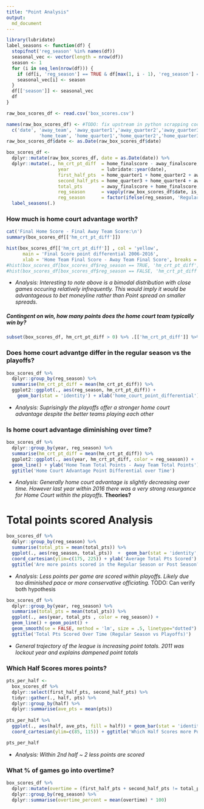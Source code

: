 ```yaml
---
title: "Point Analysis"
output:
  md_document
---
```


```r
library(lubridate)
label_seasons <- function(df) {
  stopifnot('reg_season' %in% names(df)) 
  seasonal_vec <- vector(length = nrow(df))
  season <- 1
  for (i in seq_len(nrow(df))) {
    if (df[i, 'reg_season'] == TRUE & df[max(1, i - 1), 'reg_season'] == FALSE) season = season + 1
    seasonal_vec[i] <- season
  }
  df[['season']] <- seasonal_vec  
  df
}

raw_box_scores_df <- read.csv('box_scores.csv')

names(raw_box_scores_df) <- #TODO: fix upstream in python scrapping code
  c('date', 'away_team', 'away_quarter1','away_quarter2','away_quarter3','away_quarter4', 'away_finalscore',
            'home_team', 'home_quarter1','home_quarter2','home_quarter3','home_quarter4', 'home_finalscore') 
raw_box_scores_df$date <- as.Date(raw_box_scores_df$date)

box_scores_df <- 
  dplyr::mutate(raw_box_scores_df, date = as.Date(date)) %>%
  dplyr::mutate(., hm_crt_pt_diff  = home_finalscore - away_finalscore,
                   year            = lubridate::year(date),
                   first_half_pts  = home_quarter1 + home_quarter2 + away_quarter1 + away_quarter2,
                   second_half_pts = home_quarter3 + home_quarter4 + away_quarter3 + away_quarter4,
                   total_pts       = away_finalscore + home_finalscore,
                   reg_season      = vapply(raw_box_scores_df$date, is_regular_season, logical(1)),  # function is not vectorized yet. Therefore `vapply` necessary
                   reg_season      = factor(ifelse(reg_season, 'Regular_Season', 'Playoffs'), levels = c('Regular_Season', 'Playoffs'))) %>%  
  label_seasons(.) 
```

### How much is home court advantage worth?
```r
cat('Final Home Score - Final Away Team Score:\n')
summary(box_scores_df[['hm_crt_pt_diff']])

hist(box_scores_df[['hm_crt_pt_diff']] , col = 'yellow', 
      main = 'Final Score point differential 2006-2016', 
      xlab = 'Home Team Final Score - Away Team Final Score', breaks = 85)
#hist(box_scores_df[box_scores_df$reg_season == TRUE, 'hm_crt_pt_diff'] , col = 'blue', breaks = 85, xlim = c(-20, 20))
#hist(box_scores_df[box_scores_df$reg_season == FALSE, 'hm_crt_pt_diff'] , col = 'green', breaks = 85, xlim = c(-20, 20))
```
 * *Analysis: Interesting to note above is a bimodal distribution with close games occuring relatively infrequently. 
   This would imply it would be advantageous to bet moneyline rather than Point spread on smaller spreads.*  

##### Contingent on win, how many points does the home court team typically win by?
```r
subset(box_scores_df, hm_crt_pt_diff > 0) %>% .[['hm_crt_pt_diff']] %>% summary
```

### Does home court advantge differ in the regular season vs the playoffs?
```r
box_scores_df %>%
  dplyr::group_by(reg_season) %>%
  summarise(hm_crt_pt_diff = mean(hm_crt_pt_diff)) %>%
  ggplot2::ggplot(., aes(reg_season, hm_crt_pt_diff)) + 
    geom_bar(stat = 'identity') + xlab('home_court_point_differential') + theme_bw()
```
  * *Analysis: Suprisingly the playoffs offer a stronger home court advantage despite the better teams playing each other*

### Is home court advantage diminishing over time? 
```r
box_scores_df %>%
  dplyr::group_by(year, reg_season) %>%
  summarise(hm_crt_pt_diff = mean(hm_crt_pt_diff)) %>%
  ggplot2::ggplot(., aes(year, hm_crt_pt_diff, color = reg_season)) + 
  geom_line() + ylab('Home Team Total Points - Away Team Total Points') + 
  ggtitle('Home Court Advantage Point Differential over Time')
```
  * *Analysis: Generally home court advantage is slightly decreasing over time. 
    However last year within 2016 there was a very strong resurgance for Home Court within the playoffs.* **Theories?**

# Total points scored Analysis
```r
box_scores_df %>%
  dplyr::group_by(reg_season) %>%
  summarise(total_pts = mean(total_pts)) %>%
  ggplot(., aes(reg_season, total_pts))  +  geom_bar(stat = 'identity', aes(fill = reg_season)) + 
  coord_cartesian(ylim=c(175, 225)) + ylab('Average Total Pts Scored') + 
  ggtitle('Are more points scored in the Regular Season or Post Season?')
```
  * *Analysis: Less points per game are scored within playoffs. 
    Likely due too diminished pace or more conservative officiating.* TODO: Can verify both hypothesis


```r
box_scores_df %>%
  dplyr::group_by(year, reg_season) %>%
  summarise(total_pts = mean(total_pts)) %>%
  ggplot(., aes(year, total_pts , color = reg_season)) + 
  geom_line() + geom_point() + 
  geom_smooth(se = FALSE, method = 'lm', size = .5, linetype="dotted") + 
  ggtitle('Total Pts Scored Over Time (Regular Season vs Playoffs)')
```
  * *General trajectory of the league is increasing point totals. 2011 was lockout year and explains dampened point totals*

### Which Half Scores mores points?
```r
pts_per_half <- 
  box_scores_df %>% 
  dplyr::select(first_half_pts, second_half_pts) %>% 
  tidyr::gather(., half, pts) %>%
  dplyr::group_by(half) %>% 
  dplyr::summarise(ave_pts = mean(pts)) 
 
pts_per_half %>%
  ggplot(., aes(half, ave_pts, fill = half)) + geom_bar(stat = 'identity') +
  coord_cartesian(ylim=c(85, 115)) + ggtitle('Which Half Scores more Points?')

pts_per_half
```
  * *Analysis: Within 2nd half ~ 2 less points are scored*

### What % of games go into overtime? 
```r
box_scores_df %>% 
  dplyr::mutate(overtime = (first_half_pts + second_half_pts != total_pts)) %>%
  dplyr::group_by(reg_season) %>%
  dplyr::summarise(overtime_percent = mean(overtime) * 100)
```


